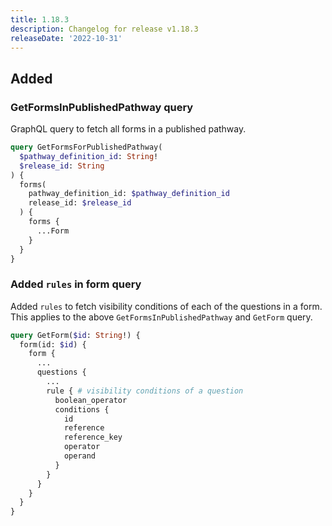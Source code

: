 ```yaml
---
title: 1.18.3
description: Changelog for release v1.18.3
releaseDate: '2022-10-31'
---
```


## Added

### GetFormsInPublishedPathway query

GraphQL query to fetch all forms in a published pathway.

```graphql
query GetFormsForPublishedPathway(
  $pathway_definition_id: String!
  $release_id: String
) {
  forms(
    pathway_definition_id: $pathway_definition_id
    release_id: $release_id
  ) {
    forms {
      ...Form
    }
  }
}
```

### Added `rules` in form query

Added `rules` to fetch visibility conditions of each of the questions in a form. This applies to the above `GetFormsInPublishedPathway` and `GetForm` query.

```graphql
query GetForm($id: String!) {
  form(id: $id) {
    form {
      ...
      questions {
        ...
        rule { # visibility conditions of a question
          boolean_operator
          conditions {
            id
            reference
            reference_key
            operator
            operand
          }
        }
      }
    }
  }
}
```
